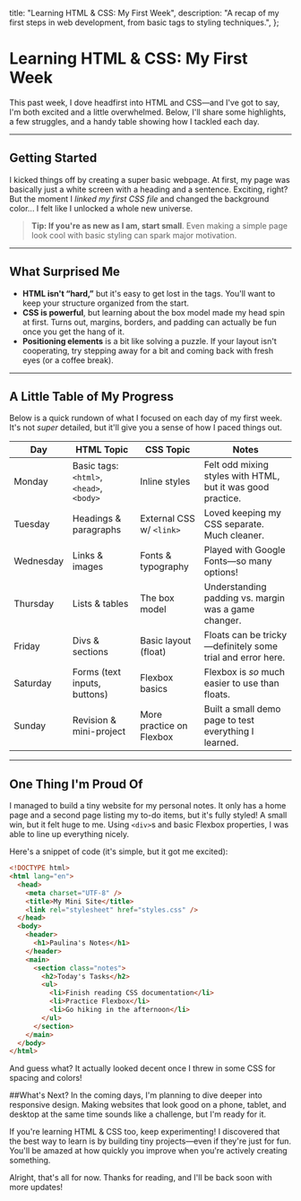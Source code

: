 
  title: "Learning HTML & CSS: My First Week",
  description:
    "A recap of my first steps in web development, from basic tags to styling techniques.",
};

# Learning HTML & CSS: My First Week

<PublicationDate date="2025-01-16T00:00:00Z" />

This past week, I dove headfirst into HTML and CSS—and I've got to say, I'm both excited and a little overwhelmed. Below, I'll share some highlights, a few struggles, and a handy table showing how I tackled each day.

---

## Getting Started

I kicked things off by creating a super basic webpage. At first, my page was basically just a white screen with a heading and a sentence. Exciting, right? But the moment I _linked my first CSS file_ and changed the background color... I felt like I unlocked a whole new universe.

> **Tip: If you're as new as I am, start small**.
> Even making a simple page look cool with basic styling can spark major motivation.

---

## What Surprised Me

- **HTML isn't “hard,”** but it's easy to get lost in the tags. You'll want to keep your structure organized from the start.
- **CSS is powerful**, but learning about the box model made my head spin at first. Turns out, margins, borders, and padding can actually be fun once you get the hang of it.
- **Positioning elements** is a bit like solving a puzzle. If your layout isn't cooperating, try stepping away for a bit and coming back with fresh eyes (or a coffee break).

---

## A Little Table of My Progress

Below is a quick rundown of what I focused on each day of my first week. It's not _super_ detailed, but it'll give you a sense of how I paced things out.

| Day       | HTML Topic                               | CSS Topic                | Notes                                                       |
| --------- | ---------------------------------------- | ------------------------ | ----------------------------------------------------------- |
| Monday    | Basic tags: `<html>`, `<head>`, `<body>` | Inline styles            | Felt odd mixing styles with HTML, but it was good practice. |
| Tuesday   | Headings & paragraphs                    | External CSS w/ `<link>` | Loved keeping my CSS separate. Much cleaner.                |
| Wednesday | Links & images                           | Fonts & typography       | Played with Google Fonts—so many options!                   |
| Thursday  | Lists & tables                           | The box model            | Understanding padding vs. margin was a game changer.        |
| Friday    | Divs & sections                          | Basic layout (float)     | Floats can be tricky—definitely some trial and error here.  |
| Saturday  | Forms (text inputs, buttons)             | Flexbox basics           | Flexbox is _so_ much easier to use than floats.             |
| Sunday    | Revision & mini-project                  | More practice on Flexbox | Built a small demo page to test everything I learned.       |

---

## One Thing I'm Proud Of

I managed to build a tiny website for my personal notes. It only has a home page and a second page listing my to-do items, but it's fully styled! A small win, but it felt huge to me. Using `<div>`s and basic Flexbox properties, I was able to line up everything nicely.

Here's a snippet of code (it's simple, but it got me excited):

```html
<!DOCTYPE html>
<html lang="en">
  <head>
    <meta charset="UTF-8" />
    <title>My Mini Site</title>
    <link rel="stylesheet" href="styles.css" />
  </head>
  <body>
    <header>
      <h1>Paulina's Notes</h1>
    </header>
    <main>
      <section class="notes">
        <h2>Today's Tasks</h2>
        <ul>
          <li>Finish reading CSS documentation</li>
          <li>Practice Flexbox</li>
          <li>Go hiking in the afternoon</li>
        </ul>
      </section>
    </main>
  </body>
</html>
```

And guess what? It actually looked decent once I threw in some CSS for spacing and colors!

##What's Next?
In the coming days, I'm planning to dive deeper into responsive design. Making websites that look good on a phone, tablet, and desktop at the same time sounds like a challenge, but I'm ready for it.

If you're learning HTML & CSS too, keep experimenting! I discovered that the best way to learn is by building tiny projects—even if they're just for fun. You'll be amazed at how quickly you improve when you're actively creating something.

Alright, that's all for now. Thanks for reading, and I'll be back soon with more updates!
